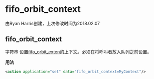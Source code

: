 # fifo_orbit_context

由Ryan Harris创建，上次修改时间为2018.02.07

## fifo_orbit_context

字符串 设置[fifo_orbit_exten](../FreeSWITCH-Explained/Dialplan/Variables-Master-List_16352570.mdx#fifo_orbit_exten)的上下文。必须在将呼叫者放入队列之前设置。

**用法**

```xml
<action application="set" data="fifo_orbit_context=MyContext"/>
```